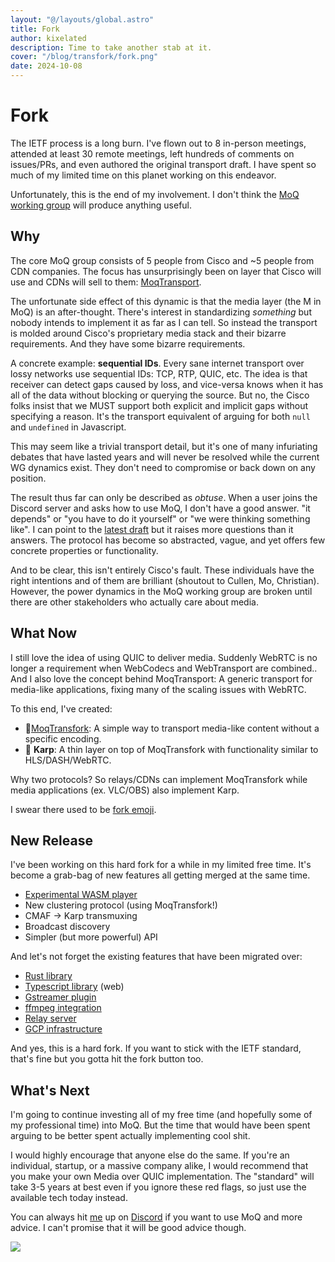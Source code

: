 ```yaml
---
layout: "@/layouts/global.astro"
title: Fork
author: kixelated
description: Time to take another stab at it.
cover: "/blog/transfork/fork.png"
date: 2024-10-08
---
```


# Fork

The IETF process is a long burn.
I've flown out to 8 in-person meetings, attended at least 30 remote meetings, left hundreds of comments on issues/PRs, and even authored the original transport draft.
I have spent so much of my limited time on this planet working on this endeavor.

Unfortunately, this is the end of my involvement.
I don't think the [MoQ working group](https://datatracker.ietf.org/group/moq/about/) will produce anything useful.

## Why

The core MoQ group consists of 5 people from Cisco and ~5 people from CDN companies.
The focus has unsurprisingly been on layer that Cisco will use and CDNs will sell to them: [MoqTransport](https://datatracker.ietf.org/doc/draft-ietf-moq-transport/).

The unfortunate side effect of this dynamic is that the media layer (the M in MoQ) is an after-thought.
There's interest in standardizing _something_ but nobody intends to implement it as far as I can tell.
So instead the transport is molded around Cisco's proprietary media stack and their bizarre requirements.
And they have some bizarre requirements.

A concrete example: **sequential IDs**.
Every sane internet transport over lossy networks use sequential IDs: TCP, RTP, QUIC, etc.
The idea is that receiver can detect gaps caused by loss, and vice-versa knows when it has all of the data without blocking or querying the source.
But no, the Cisco folks insist that we MUST support both explicit and implicit gaps without specifying a reason.
It's the transport equivalent of arguing for both `null` and `undefined` in Javascript.

This may seem like a trivial transport detail, but it's one of many infuriating debates that have lasted years and will never be resolved while the current WG dynamics exist.
They don't need to compromise or back down on any position.

The result thus far can only be described as _obtuse_.
When a user joins the Discord server and asks how to use MoQ, I don't have a good answer.
"it depends" or "you have to do it yourself" or "we were thinking something like".
I can point to the [latest draft](https://www.ietf.org/archive/id/draft-ietf-moq-transport-06.html) but it raises more questions than it answers.
The protocol has become so abstracted, vague, and yet offers few concrete properties or functionality.

And to be clear, this isn't entirely Cisco's fault.
These individuals have the right intentions and of them are brilliant (shoutout to Cullen, Mo, Christian).
However, the power dynamics in the MoQ working group are broken until there are other stakeholders who actually care about media.

## What Now

I still love the idea of using QUIC to deliver media.
Suddenly WebRTC is no longer a requirement when WebCodecs and WebTransport are combined..
And I also love the concept behind MoqTransport:
A generic transport for media-like applications, fixing many of the scaling issues with WebRTC.

To this end, I've created:

-   🍴[MoqTransfork](https://datatracker.ietf.org/doc/draft-lcurley-moq-transfork/): A simple way to transport media-like content without a specific encoding.
-   🎏 **Karp**: A thin layer on top of MoqTransfork with functionality similar to HLS/DASH/WebRTC.

Why two protocols?
So relays/CDNs can implement MoqTransfork while media applications (ex. VLC/OBS) also implement Karp.

I swear there used to be [fork emoji](https://www.reddit.com/r/MandelaEffect/comments/16eq2nx/fork_emoji/).

## New Release

I've been working on this hard fork for a while in my limited free time.
It's become a grab-bag of new features all getting merged at the same time.

-   [Experimental WASM player](https://github.com/kixelated/moq-wasm)
-   New clustering protocol (using MoqTransfork!)
-   CMAF -> Karp transmuxing
-   Broadcast discovery
-   Simpler (but more powerful) API

And let's not forget the existing features that have been migrated over:

-   [Rust library](https://github.com/kixelated/moq-rs)
-   [Typescript library](https://github.com/kixelated/moq-js) (web)
-   [Gstreamer plugin](https://github.com/kixelated/moq-gst)
-   [ffmpeg integration](https://github.com/kixelated/moq-rs/tree/main/moq-pub)
-   [Relay server](https://github.com/kixelated/moq-rs/tree/main/moq-relay)
-   [GCP infrastructure](https://github.com/kixelated/quic.video/tree/main/infra)

And yes, this is a hard fork.
If you want to stick with the IETF standard, that's fine but you gotta hit the fork button too.

## What's Next

I'm going to continue investing all of my free time (and hopefully some of my professional time) into MoQ.
But the time that would have been spent arguing to be better spent actually implementing cool shit.

I would highly encourage that anyone else do the same.
If you're an individual, startup, or a massive company alike, I would recommend that you make your own Media over QUIC implementation.
The "standard" will take 3-5 years at best even if you ignore these red flags, so just use the available tech today instead.

You can always hit [me](https://github.com/kixelated) up on [Discord](https://discord.gg/FCYF3p99mr) if you want to use MoQ and more advice.
I can't promise that it will be good advice though.

<img src="/blog/kixelCat.png" class="inline w-16" />
